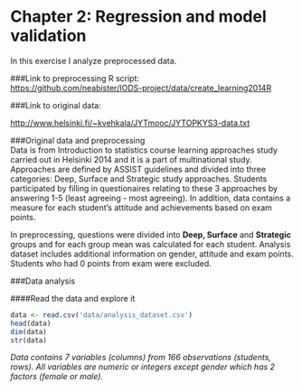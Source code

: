 # Chapter 2: Regression and model validation  

In this exercise I analyze preprocessed data.  

###Link to preprocessing R script:  
<https://github.com/neabister/IODS-project/data/create_learning2014R>
  
###Link to original data:  

<http://www.helsinki.fi/~kvehkala/JYTmooc/JYTOPKYS3-data.txt>
  

###Original data and preprocessing  
Data is from Introduction to statistics course learning approaches study carried out in Helsinki 2014 and it is a part of multinational study. Approaches are defined by ASSIST guidelines and divided into three categories: Deep, Surface and Strategic study approaches. Students participated by filling in questionaires relating to these 3 approaches by answering 1-5 (least agreeing - most agreeing). In addition, data contains a measure for each student's attitude and achievements based on exam points.

In preprocessing, questions were divided into **Deep, Surface** and **Strategic** groups and for each group mean was calculated for each student. Analysis dataset includes additional information on gender, attitude and exam points. Students who had 0 points from exam were excluded.  

###Data analysis  

####Read the data and explore it  
```r
data <- read.csv('data/analysis_dataset.csv')
head(data)
dim(data)
str(data)

```
  
*Data contains 7 variables (columns) from 166 observations (students, rows). All variables are numeric or integers except gender which has 2 factors (female or male).*  

